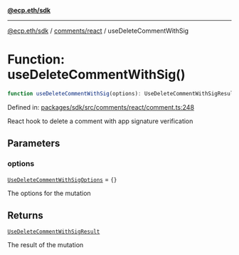 [**@ecp.eth/sdk**](../../../index.mdx)

***

[@ecp.eth/sdk](/sdk-reference/index.mdx) / [comments/react](/sdk-reference/comments/react/index.mdx) / useDeleteCommentWithSig

# Function: useDeleteCommentWithSig()

```ts
function useDeleteCommentWithSig(options): UseDeleteCommentWithSigResult;
```

Defined in: [packages/sdk/src/comments/react/comment.ts:248](https://github.com/ecp-eth/comments-monorepo/blob/main/packages/sdk/src/comments/react/comment.ts#L248)

React hook to delete a comment with app signature verification

## Parameters

### options

[`UseDeleteCommentWithSigOptions`](/sdk-reference/comments/react/type-aliases/UseDeleteCommentWithSigOptions.mdx) = `{}`

The options for the mutation

## Returns

[`UseDeleteCommentWithSigResult`](/sdk-reference/comments/react/type-aliases/UseDeleteCommentWithSigResult.mdx)

The result of the mutation
